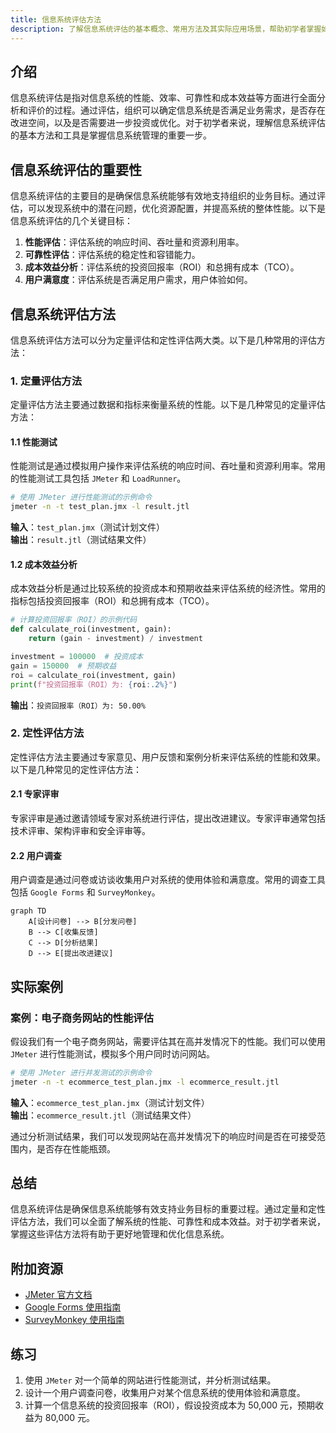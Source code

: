 ```yaml
---
title: 信息系统评估方法
description: 了解信息系统评估的基本概念、常用方法及其实际应用场景，帮助初学者掌握如何评估信息系统的性能和效果。
---
```


## 介绍

信息系统评估是指对信息系统的性能、效率、可靠性和成本效益等方面进行全面分析和评价的过程。通过评估，组织可以确定信息系统是否满足业务需求，是否存在改进空间，以及是否需要进一步投资或优化。对于初学者来说，理解信息系统评估的基本方法和工具是掌握信息系统管理的重要一步。

## 信息系统评估的重要性

信息系统评估的主要目的是确保信息系统能够有效地支持组织的业务目标。通过评估，可以发现系统中的潜在问题，优化资源配置，并提高系统的整体性能。以下是信息系统评估的几个关键目标：

1. **性能评估**：评估系统的响应时间、吞吐量和资源利用率。
2. **可靠性评估**：评估系统的稳定性和容错能力。
3. **成本效益分析**：评估系统的投资回报率（ROI）和总拥有成本（TCO）。
4. **用户满意度**：评估系统是否满足用户需求，用户体验如何。

## 信息系统评估方法

信息系统评估方法可以分为定量评估和定性评估两大类。以下是几种常用的评估方法：

### 1. 定量评估方法

定量评估方法主要通过数据和指标来衡量系统的性能。以下是几种常见的定量评估方法：

#### 1.1 性能测试

性能测试是通过模拟用户操作来评估系统的响应时间、吞吐量和资源利用率。常用的性能测试工具包括 `JMeter` 和 `LoadRunner`。

```bash
# 使用 JMeter 进行性能测试的示例命令
jmeter -n -t test_plan.jmx -l result.jtl
```

**输入**：`test_plan.jmx`（测试计划文件）<br />
**输出**：`result.jtl`（测试结果文件）

#### 1.2 成本效益分析

成本效益分析是通过比较系统的投资成本和预期收益来评估系统的经济性。常用的指标包括投资回报率（ROI）和总拥有成本（TCO）。

```python
# 计算投资回报率（ROI）的示例代码
def calculate_roi(investment, gain):
    return (gain - investment) / investment

investment = 100000  # 投资成本
gain = 150000  # 预期收益
roi = calculate_roi(investment, gain)
print(f"投资回报率（ROI）为: {roi:.2%}")
```

**输出**：`投资回报率（ROI）为: 50.00%`

### 2. 定性评估方法

定性评估方法主要通过专家意见、用户反馈和案例分析来评估系统的性能和效果。以下是几种常见的定性评估方法：

#### 2.1 专家评审

专家评审是通过邀请领域专家对系统进行评估，提出改进建议。专家评审通常包括技术评审、架构评审和安全评审等。

#### 2.2 用户调查

用户调查是通过问卷或访谈收集用户对系统的使用体验和满意度。常用的调查工具包括 `Google Forms` 和 `SurveyMonkey`。

```mermaid
graph TD
    A[设计问卷] --> B[分发问卷]
    B --> C[收集反馈]
    C --> D[分析结果]
    D --> E[提出改进建议]
```

## 实际案例

### 案例：电子商务网站的性能评估

假设我们有一个电子商务网站，需要评估其在高并发情况下的性能。我们可以使用 `JMeter` 进行性能测试，模拟多个用户同时访问网站。

```bash
# 使用 JMeter 进行并发测试的示例命令
jmeter -n -t ecommerce_test_plan.jmx -l ecommerce_result.jtl
```

**输入**：`ecommerce_test_plan.jmx`（测试计划文件）<br />
**输出**：`ecommerce_result.jtl`（测试结果文件）

通过分析测试结果，我们可以发现网站在高并发情况下的响应时间是否在可接受范围内，是否存在性能瓶颈。

## 总结

信息系统评估是确保信息系统能够有效支持业务目标的重要过程。通过定量和定性评估方法，我们可以全面了解系统的性能、可靠性和成本效益。对于初学者来说，掌握这些评估方法将有助于更好地管理和优化信息系统。

## 附加资源

- [JMeter 官方文档](https://jmeter.apache.org/usermanual/index.html)
- [Google Forms 使用指南](https://support.google.com/docs/answer/6281888?hl=zh-CN)
- [SurveyMonkey 使用指南](https://www.surveymonkey.com/mp/101/)

## 练习

1. 使用 `JMeter` 对一个简单的网站进行性能测试，并分析测试结果。
2. 设计一个用户调查问卷，收集用户对某个信息系统的使用体验和满意度。
3. 计算一个信息系统的投资回报率（ROI），假设投资成本为 50,000 元，预期收益为 80,000 元。
